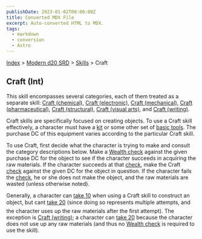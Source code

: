 ```yaml
---
publishDate: 2023-01-02T00:00:00Z
title: Converted MDX File
excerpt: Auto-converted HTML to MDX.
tags:
  - markdown
  - conversion
  - Astro
---
```






[Index](-index) > [Modern d20 SRD](modern-d20-srd-index) > [Skills](modern-d20-srd-skills-index) > Craft





## Craft (Int)


This skill encompasses several categories, each of them treated as a separate skill: [Craft
  (chemical)](modern-d20-srd-skills-craft-chemical), [Craft
  (electronic)](modern-d20-srd-skills-craft-electronic), [Craft
  (mechanical)](modern-d20-srd-skills-craft-mechanical), [Craft
  (pharmaceutical)](modern-d20-srd-skills-craft-pharmaceutical), [Craft
  (structural)](modern-d20-srd-skills-craft-structural), [Craft
  (visual arts)](modern-d20-srd-skills-craft-visual-art), and [Craft
  (writing)](modern-d20-srd-skills-craft-writing).



Craft skills are specifically focused on creating objects. To use a Craft skill effectively, a character must have a [kit](modern-d20-srd-equipment-professional-equipment) or some other set of [basic
tools](modern-d20-srd-equipment-professional-equipment). The purchase DC of this equipment varies according to the particular Craft skill.



To use Craft, first decide what the character is trying to make and consult the category descriptions below. Make a [Wealth
check](modern-d20-srd-wealth-wealth-check) against the given purchase DC for the object to see if the character succeeds in acquiring the raw materials. If the character succeeds at that [check](modern-d20-srd-wealth-wealth-check), make the Craft [check](modern-d20-srd-skills-skill-basics-php#skill-check-index) against the given DC for the object in question. If the character fails the [check](modern-d20-srd-skills-skill-basics-php#skill-check-index), he or she does not make the object, and the raw materials are wasted (unless otherwise noted).



Generally, a character can [take
10](modern-d20-srd-skills-skill-basics-php#take10-index) when using a Craft skill to construct an object, but cant [take
20](modern-d20-srd-skills-skill-basics-php#take20-index) (since doing so represents multiple attempts, and the character uses up the raw materials after the first attempt). The exception is [Craft
(writing)](modern-d20-srd-skills-craft-writing); a character can [take
20](modern-d20-srd-skills-skill-basics-php#take20-index) because the character does not use up any raw materials (and thus no [Wealth
check](modern-d20-srd-wealth-wealth-check) is required to use the skill).



